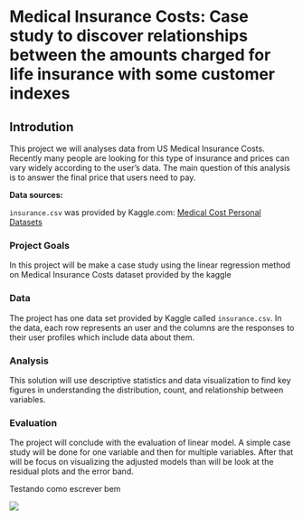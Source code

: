 # Medical Insurance Costs: Case study to discover relationships between the amounts charged for life insurance with some customer indexes

## Introdution

This project we will analyses data from US Medical Insurance Costs. Recently many people are looking for this type of insurance and prices can vary widely according to the user's data. The main question of this analysis is to answer the final price that users need to pay.

**Data sources:**

`insurance.csv` was provided by Kaggle.com: [Medical Cost Personal Datasets](https://www.kaggle.com/mirichoi0218/insurance)

### Project Goals

In this project will be make a case study using the linear regression method on Medical Insurance Costs dataset provided by the kaggle

### Data

The project has one data set provided by Kaggle called `insurance.csv`. In the data, each row represents an user and the columns are the responses to their user profiles which include data about them.

### Analysis

This solution will use descriptive statistics and data visualization to find key figures in understanding the distribution, count, and relationship between variables.

### Evaluation

The project will conclude with the evaluation of linear model. A simple case study will be done for one variable and then for multiple variables. After that will be focus on visualizing the adjusted models than will be look at the residual plots and the error band.

Testando como escrever bem

![](images/project1/Capturar.PNG)
